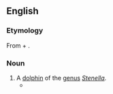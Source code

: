 ==English==
{{rfi|en}}
{{wikipedia}}
{{wikispecies}}

===Etymology===
From {{m|en|spotted}} + {{m|en|dolphin}}.

===Noun===
{{en-noun}}

# A [[dolphin]] of the [[genus]] ''[[Stenella]]''.
#*{{quote-book|en|2012|{{w|Caspar Henderson}}|The Book of Barely Imagined Beings|edition=2013|publisher=Granta Books|page=59
|passage='''Spotted dolphins''' perform ‘genital buzzing’, in which an adult directs a rapid stream of low-pitched clicks at the genital area of another, usually a calf.}}

{{C|en|Delphinids}}